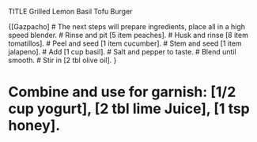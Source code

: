 TITLE Grilled Lemon Basil Tofu Burger

{[Gazpacho]
# The next steps will prepare ingredients, place all in a high speed blender.
# Rinse and pit [5 item peaches].
# Husk and rinse [8 item tomatillos].
# Peel and seed [1 item cucumber].
# Stem and seed [1 item jalapeno].
# Add [1 cup basil].
# Salt and pepper to taste.
# Blend until smooth.
# Stir in [2 tbl olive oil].
}

# Combine and use for garnish: [1/2 cup yogurt], [2 tbl lime Juice], [1 tsp honey].